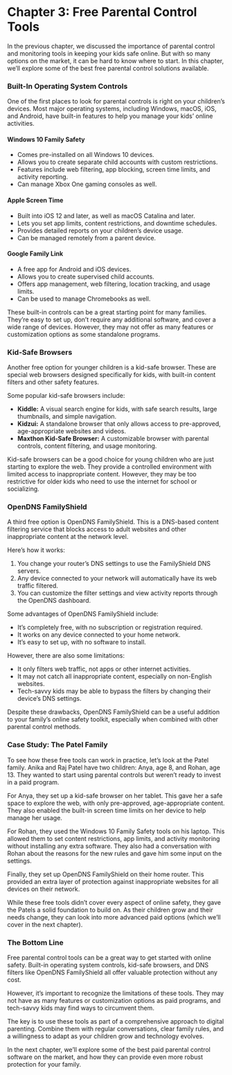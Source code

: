 # Chapter 3: Free Parental Control Tools

In the previous chapter, we discussed the importance of parental control and monitoring tools in keeping your kids safe online. But with so many options on the market, it can be hard to know where to start. In this chapter, we'll explore some of the best free parental control solutions available.

### Built-In Operating System Controls

One of the first places to look for parental controls is right on your children's devices. Most major operating systems, including Windows, macOS, iOS, and Android, have built-in features to help you manage your kids' online activities.

#### Windows 10 Family Safety

-   Comes pre-installed on all Windows 10 devices.
-   Allows you to create separate child accounts with custom restrictions.
-   Features include web filtering, app blocking, screen time limits, and activity reporting.
-   Can manage Xbox One gaming consoles as well.

#### Apple Screen Time

-   Built into iOS 12 and later, as well as macOS Catalina and later.
-   Lets you set app limits, content restrictions, and downtime schedules.
-   Provides detailed reports on your children's device usage.
-   Can be managed remotely from a parent device.

#### Google Family Link

-   A free app for Android and iOS devices.
-   Allows you to create supervised child accounts.
-   Offers app management, web filtering, location tracking, and usage limits.
-   Can be used to manage Chromebooks as well.

These built-in controls can be a great starting point for many families. They're easy to set up, don't require any additional software, and cover a wide range of devices. However, they may not offer as many features or customization options as some standalone programs.

### Kid-Safe Browsers

Another free option for younger children is a kid-safe browser. These are special web browsers designed specifically for kids, with built-in content filters and other safety features.

Some popular kid-safe browsers include:

-   **Kiddle:** A visual search engine for kids, with safe search results, large thumbnails, and simple navigation.
-   **Kidzui:** A standalone browser that only allows access to pre-approved, age-appropriate websites and videos.
-   **Maxthon Kid-Safe Browser:** A customizable browser with parental controls, content filtering, and usage monitoring.

Kid-safe browsers can be a good choice for young children who are just starting to explore the web. They provide a controlled environment with limited access to inappropriate content. However, they may be too restrictive for older kids who need to use the internet for school or socializing.

### OpenDNS FamilyShield

A third free option is OpenDNS FamilyShield. This is a DNS-based content filtering service that blocks access to adult websites and other inappropriate content at the network level.

Here's how it works:

1.  You change your router's DNS settings to use the FamilyShield DNS servers.
2.  Any device connected to your network will automatically have its web traffic filtered.
3.  You can customize the filter settings and view activity reports through the OpenDNS dashboard.

Some advantages of OpenDNS FamilyShield include:

-   It's completely free, with no subscription or registration required.
-   It works on any device connected to your home network.
-   It's easy to set up, with no software to install.

However, there are also some limitations:

-   It only filters web traffic, not apps or other internet activities.
-   It may not catch all inappropriate content, especially on non-English websites.
-   Tech-savvy kids may be able to bypass the filters by changing their device's DNS settings.

Despite these drawbacks, OpenDNS FamilyShield can be a useful addition to your family's online safety toolkit, especially when combined with other parental control methods.

### Case Study: The Patel Family

To see how these free tools can work in practice, let's look at the Patel family. Anika and Raj Patel have two children: Anya, age 8, and Rohan, age 13. They wanted to start using parental controls but weren't ready to invest in a paid program.

For Anya, they set up a kid-safe browser on her tablet. This gave her a safe space to explore the web, with only pre-approved, age-appropriate content. They also enabled the built-in screen time limits on her device to help manage her usage.

For Rohan, they used the Windows 10 Family Safety tools on his laptop. This allowed them to set content restrictions, app limits, and activity monitoring without installing any extra software. They also had a conversation with Rohan about the reasons for the new rules and gave him some input on the settings.

Finally, they set up OpenDNS FamilyShield on their home router. This provided an extra layer of protection against inappropriate websites for all devices on their network.

While these free tools didn't cover every aspect of online safety, they gave the Patels a solid foundation to build on. As their children grow and their needs change, they can look into more advanced paid options (which we'll cover in the next chapter).

### The Bottom Line

Free parental control tools can be a great way to get started with online safety. Built-in operating system controls, kid-safe browsers, and DNS filters like OpenDNS FamilyShield all offer valuable protection without any cost.

However, it's important to recognize the limitations of these tools. They may not have as many features or customization options as paid programs, and tech-savvy kids may find ways to circumvent them.

The key is to use these tools as part of a comprehensive approach to digital parenting. Combine them with regular conversations, clear family rules, and a willingness to adapt as your children grow and technology evolves.

In the next chapter, we'll explore some of the best paid parental control software on the market, and how they can provide even more robust protection for your family.
